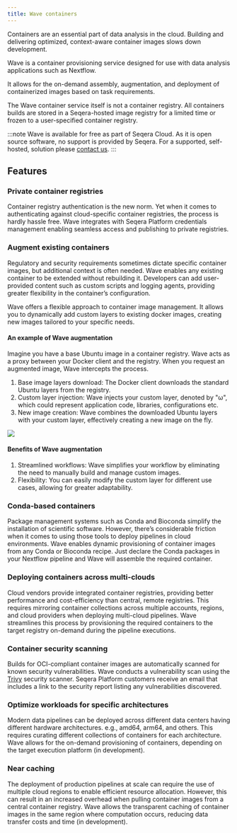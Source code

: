 ```yaml
---
title: Wave containers
---
```


Containers are an essential part of data analysis in the cloud. Building and delivering optimized, context-aware container images slows down development.

Wave is a container provisioning service designed for use with data analysis applications such as Nextflow.

It allows for the on-demand assembly, augmentation, and deployment of containerized images based on task requirements.

The Wave container service itself is not a container registry. All containers builds are stored in a Seqera-hosted image registry for a limited time or frozen to a user-specified container registry.

:::note
Wave is available for free as part of Seqera Cloud. As it is open source software, no support is provided by Seqera. For a supported, self-hosted, solution please [contact us](https://seqera.io/contact-us/).
:::

## Features

### Private container registries

Container registry authentication is the new norm. Yet when it comes to authenticating against cloud-specific container registries, the process is hardly hassle free.
Wave integrates with Seqera Platform credentials management enabling seamless access and publishing to private registries.

### Augment existing containers

Regulatory and security requirements sometimes dictate specific container images, but additional context is often needed.
Wave enables any existing container to be extended without rebuilding it. Developers can add user-provided content such as custom scripts and logging agents, providing greater flexibility in the container’s configuration.

Wave offers a flexible approach to container image management. It allows you to dynamically add custom layers to existing docker images, creating new images tailored to your specific needs.

#### An example of Wave augmentation

Imagine you have a base Ubuntu image in a container registry. Wave acts as a proxy between your Docker client and the registry. When you request an augmented image, Wave intercepts the process.

1. Base image layers download: The Docker client downloads the standard Ubuntu layers from the registry.
2. Custom layer injection: Wave injects your custom layer, denoted by "ω", which could represent application code, libraries, configurations etc.
3. New image creation: Wave combines the downloaded Ubuntu layers with your custom layer, effectively creating a new image on the fly.

![](_images/wave_container_augmentation.png)

#### Benefits of Wave augmentation

1. Streamlined workflows: Wave simplifies your workflow by eliminating the need to manually build and manage custom images.
2. Flexibility: You can easily modify the custom layer for different use cases, allowing for greater adaptability.

### Conda-based containers

Package management systems such as Conda and Bioconda simplify the installation of scientific software. However, there’s considerable friction when it comes to using those tools to deploy pipelines in cloud environments.
Wave enables dynamic provisioning of container images from any Conda or Bioconda recipe. Just declare the Conda packages in your Nextflow pipeline and Wave will assemble the required container.

### Deploying containers across multi-clouds

Cloud vendors provide integrated container registries, providing better performance and cost-efficiency than central, remote registries.
This requires mirroring container collections across multiple accounts, regions, and cloud providers when deploying multi-cloud pipelines.
Wave streamlines this process by provisioning the required containers to the target registry on-demand during the pipeline executions.

### Container security scanning

Builds for OCI-compliant container images are automatically scanned for known security vulnerabilities. Wave conducts a vulnerability scan using the [Trivy](https://trivy.dev/) security scanner. Seqera Platform customers receive an email that includes a link to the security report listing any vulnerabilities discovered.

### Optimize workloads for specific architectures

Modern data pipelines can be deployed across different data centers having different hardware architectures. e.g., amd64, arm64, and others. This requires curating different collections of containers for each architecture.
Wave allows for the on-demand provisioning of containers, depending on the target execution platform (in development).

### Near caching

The deployment of production pipelines at scale can require the use of multiple cloud regions to enable efficient resource allocation.
However, this can result in an increased overhead when pulling container images from a central container registry. Wave allows the transparent caching of container images in the same region where computation occurs, reducing data transfer costs and time (in development).
